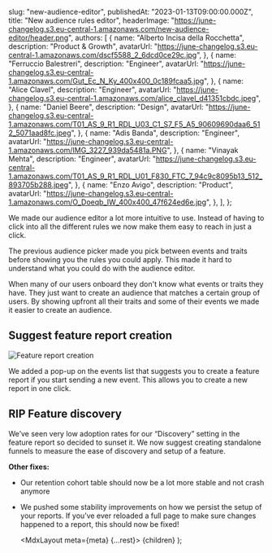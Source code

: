 
  slug: "new-audience-editor",
  publishedAt: "2023-01-13T09:00:00.000Z",
  title: "New audience rules editor",
  headerImage:
    "https://june-changelog.s3.eu-central-1.amazonaws.com/new-audience-editor/header.png",
  authors: [
    {
      name: "Alberto Incisa della Rocchetta",
      description: "Product & Growth",
      avatarUrl: "https://june-changelog.s3.eu-central-1.amazonaws.com/dscf5588_2_6dcd0ce29c.jpg",
    },
    {
      name: "Ferruccio Balestreri",
      description: "Engineer",
      avatarUrl:
        "https://june-changelog.s3.eu-central-1.amazonaws.com/Gut_Ec_N_Ky_400x400_0c189fcaa5.jpg",
    },
    {
      name: "Alice Clavel",
      description: "Engineer",
      avatarUrl:
        "https://june-changelog.s3.eu-central-1.amazonaws.com/alice_clavel_d41351cbdc.jpeg",
    },
    {
      name: "Daniel Beere",
      description: "Design",
      avatarUrl:
        "https://june-changelog.s3.eu-central-1.amazonaws.com/T01_AS_9_R1_RDL_U03_C1_S7_F5_A5_90609690daa6_512_5071aad8fc.jpeg",
    },
    {
      name: "Adis Banda",
      description: "Engineer",
      avatarUrl: "https://june-changelog.s3.eu-central-1.amazonaws.com/IMG_3227_939da5481a.PNG",
    },
    {
      name: "Vinayak Mehta",
      description: "Engineer",
      avatarUrl:
        "https://june-changelog.s3.eu-central-1.amazonaws.com/T01_AS_9_R1_RDL_U01_F830_FTC_7_94c9c8095b13_512_893705b288.jpeg",
    },
    {
      name: "Enzo Avigo",
      description: "Product",
      avatarUrl:
        "https://june-changelog.s3.eu-central-1.amazonaws.com/O_Doeqb_IW_400x400_47f624ed6e.jpg",
    },
  ],
};

We made our audience editor a lot more intuitive to use. Instead of having to click into all the different rules we now make them easy to reach in just a click.

The previous audience picker made you pick between events and traits before showing you the rules you could apply. This made it hard to understand what you could do with the audience editor.

When many of our users onboard they don't know what events or traits they have. They just want to create an audience that matches a certain group of users. By showing upfront all their traits and some of their events we made it easier to create an audience.

## Suggest feature report creation

![Feature report creation](https://june-changelog.s3.eu-central-1.amazonaws.com/new-audience-editor/create-report-suggestion.png)

We added a pop-up on the events list that suggests you to create a feature report if you start sending a new event. This allows you to create a new report in one click.

## RIP Feature discovery

We’ve seen very low adoption rates for our “Discovery” setting in the feature report so decided to sunset it. We now suggest creating standalone funnels to measure the ease of discovery and setup of a feature.

**Other fixes:**

- Our retention cohort table should now be a lot more stable and not crash anymore
- We pushed some stability improvements on how we persist the setup of your reports. If you’ve ever reloaded a full page to make sure changes happened to a report, this should now be fixed!

  <MdxLayout meta={meta} {...rest}>
    {children}
  </MdxLayout>
);
